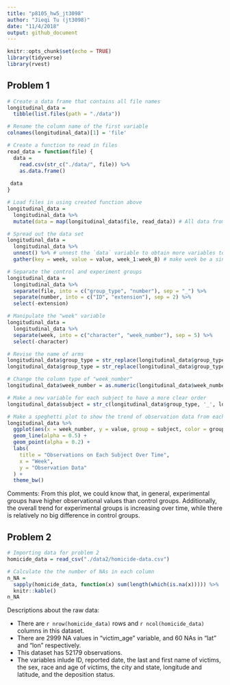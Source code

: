```yaml
---
title: "p8105_hw5_jt3098"
author: "Jieqi Tu (jt3098)"
date: "11/4/2018"
output: github_document
---
```


```r
knitr::opts_chunk$set(echo = TRUE)
library(tidyverse)
library(rvest)
```

## Problem 1
```r
# Create a data frame that contains all file names
longitudinal_data = 
  tibble(list.files(path = "./data"))

# Rename the column name of the first variable
colnames(longitudinal_data)[1] = 'file'
```

```r
# Create a function to read in files
read_data = function(file) {
  data = 
    read.csv(str_c("./data/", file)) %>%
    as.data.frame()
  
 data
}

# Load files in using created function above
longitudinal_data =
  longitudinal_data %>%
  mutate(data = map(longitudinal_data$file, read_data)) # All data from one file are nested in one variable called "data"
```

```r
# Spread out the data set
longitudinal_data = 
  longitudinal_data %>%
  unnest() %>% # unnest the `data` variable to obtain more variables to store the data
  gather(key = week, value = value, week_1:week_8) # make week be a single variable

# Separate the control and experiment groups
longitudinal_data = 
  longitudinal_data %>%
  separate(file, into = c("group_type", "number"), sep = "_") %>%
  separate(number, into = c("ID", "extension"), sep = 2) %>%
  select(-extension)

# Manipulate the "week" variable
longitudinal_data = 
  longitudinal_data %>%
  separate(week, into = c("character", "week_number"), sep = 5) %>%
  select(-character)

# Revise the name of arms
longitudinal_data$group_type = str_replace(longitudinal_data$group_type, "con", "control")
longitudinal_data$group_type = str_replace(longitudinal_data$group_type, "exp", "experimental")

# Change the column type of "week_number"
longitudinal_data$week_number = as.numeric(longitudinal_data$week_number)
```

```r
# Make a new variable for each subject to have a more clear order
longitudinal_data$subject = str_c(longitudinal_data$group_type, '_', longitudinal_data$ID)

# Make a speghetti plot to show the trend of observation data from each arm
longitudinal_data %>%
  ggplot(aes(x = week_number, y = value, group = subject, color = group_type)) +
  geom_line(alpha = 0.5) + 
  geom_point(alpha = 0.2) +
  labs(
    title = "Observations on Each Subject Over Time",
    x = "Week",
    y = "Observation Data"
  ) +
  theme_bw()
```

Comments:
From this plot, we could know that, in general, experimental groups have higher observational values than control groups. Additionally, the overall trend for experimental groups is increasing over time, while there is relatively no big difference in control groups.

## Problem 2
```r
# Importing data for problem 2
homicide_data = read_csv("./data2/homicide-data.csv")
```

```r
# Calculate the the number of NAs in each column 
n_NA = 
  sapply(homicide_data, function(x) sum(length(which(is.na(x))))) %>%
  knitr::kable()
n_NA
```

Descriptions about the raw data:

* There are `r nrow(homicide_data)` rows and `r ncol(homicide_data)` columns in this dataset.
* There are 2999 NA values in "victim_age" variable, and 60 NAs in "lat" and "lon" respectively.
* This dataset has 52179 observations.
* The variables inlude ID, reported date, the last and first name of victims, the sex, race and age of victims, the city and state, longitude and latitude, and the deposition status.

```r

```

